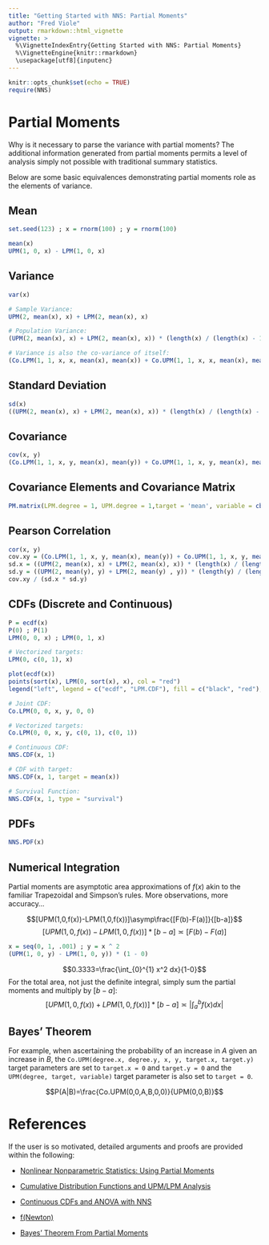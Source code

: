 ---
title: "Getting Started with NNS: Partial Moments"
author: "Fred Viole"
output: rmarkdown::html_vignette
vignette: >
  %\VignetteIndexEntry{Getting Started with NNS: Partial Moments}
  %\VignetteEngine{knitr::rmarkdown}
  \usepackage[utf8]{inputenc}
---

```{r setup, include=FALSE}
knitr::opts_chunk$set(echo = TRUE)
require(NNS)
```

# Partial Moments

Why is it necessary to parse the variance with partial moments?  The additional information generated from partial moments permits a level of analysis simply not possible with traditional summary statistics.

Below are some basic equivalences demonstrating partial moments role as the elements of variance.

## Mean
```{r mean}
set.seed(123) ; x = rnorm(100) ; y = rnorm(100)

mean(x)
UPM(1, 0, x) - LPM(1, 0, x)
```

## Variance
```{r variance}
var(x)

# Sample Variance:
UPM(2, mean(x), x) + LPM(2, mean(x), x)

# Population Variance:
(UPM(2, mean(x), x) + LPM(2, mean(x), x)) * (length(x) / (length(x) - 1))

# Variance is also the co-variance of itself:
(Co.LPM(1, 1, x, x, mean(x), mean(x)) + Co.UPM(1, 1, x, x, mean(x), mean(x)) - D.LPM(1, 1, x, x, mean(x), mean(x)) - D.UPM(1, 1, x, x, mean(x), mean(x))) * (length(x) / (length(x) - 1))
```


## Standard Deviation
```{r stdev}
sd(x)
((UPM(2, mean(x), x) + LPM(2, mean(x), x)) * (length(x) / (length(x) - 1))) ^ .5
```

## Covariance
```{r covariance}
cov(x, y)
(Co.LPM(1, 1, x, y, mean(x), mean(y)) + Co.UPM(1, 1, x, y, mean(x), mean(y)) - D.LPM(1, 1, x, y, mean(x), mean(y)) - D.UPM(1, 1, x, y, mean(x), mean(y))) * (length(x) / (length(x) - 1))
```

## Covariance Elements and Covariance Matrix
```{r cov_dec}
PM.matrix(LPM.degree = 1, UPM.degree = 1,target = 'mean', variable = cbind(x, y), pop.adj = TRUE)
```

## Pearson Correlation
```{r pearson}
cor(x, y)
cov.xy = (Co.LPM(1, 1, x, y, mean(x), mean(y)) + Co.UPM(1, 1, x, y, mean(x), mean(y)) - D.LPM(1, 1, x, y, mean(x), mean(y)) - D.UPM(1, 1, x, y, mean(x), mean(y))) * (length(x) / (length(x) - 1))
sd.x = ((UPM(2, mean(x), x) + LPM(2, mean(x), x)) * (length(x) / (length(x) - 1))) ^ .5
sd.y = ((UPM(2, mean(y), y) + LPM(2, mean(y) , y)) * (length(y) / (length(y) - 1))) ^ .5
cov.xy / (sd.x * sd.y)
```

## CDFs (Discrete and Continuous)
```{r cdfs,fig.align="center",fig.width=5,fig.height=3, results='hide'}
P = ecdf(x)
P(0) ; P(1)
LPM(0, 0, x) ; LPM(0, 1, x)

# Vectorized targets:
LPM(0, c(0, 1), x)

plot(ecdf(x))
points(sort(x), LPM(0, sort(x), x), col = "red")
legend("left", legend = c("ecdf", "LPM.CDF"), fill = c("black", "red"), border = NA, bty = "n")

# Joint CDF:
Co.LPM(0, 0, x, y, 0, 0)

# Vectorized targets:
Co.LPM(0, 0, x, y, c(0, 1), c(0, 1))

# Continuous CDF:
NNS.CDF(x, 1)

# CDF with target:
NNS.CDF(x, 1, target = mean(x))

# Survival Function:
NNS.CDF(x, 1, type = "survival")
```


## PDFs
```{r pdfs,fig.align="center",fig.width=5,fig.height=3, rows.print = 10, results='hide'}
NNS.PDF(x)
```

## Numerical Integration
Partial moments are asymptotic area approximations of $f(x)$ akin to the familiar Trapezoidal and Simpson's rules.  More observations, more accuracy...

$$[UPM(1,0,f(x))-LPM(1,0,f(x))]\asymp\frac{[F(b)-F(a)]}{[b-a]}$$
$$[UPM(1,0,f(x))-LPM(1,0,f(x))] *[b-a] \asymp[F(b)-F(a)]$$

```{r numerical integration}
x = seq(0, 1, .001) ; y = x ^ 2
(UPM(1, 0, y) - LPM(1, 0, y)) * (1 - 0)
```

$$0.3333=\frac{\int_{0}^{1} x^2 dx}{1-0}$$
For the total area, not just the definite integral, simply sum the partial moments and multiply by $[b - a]$:
$$[UPM(1,0,f(x))+LPM(1,0,f(x))] *[b-a]\asymp\left\lvert{\int_{a}^{b} f(x)dx}\right\rvert$$

## Bayes' Theorem
For example, when ascertaining the probability of an increase in $A$ given an increase in $B$, the `Co.UPM(degree.x, degree.y, x, y, target.x, target.y)` target parameters are set to `target.x = 0` and `target.y = 0` and the `UPM(degree, target, variable)` target parameter is also set to `target = 0`.

$$P(A|B)=\frac{Co.UPM(0,0,A,B,0,0)}{UPM(0,0,B)}$$

# References
If the user is so motivated, detailed arguments and proofs are provided within the following:

* [Nonlinear Nonparametric Statistics: Using Partial Moments](http://a.co/5bpHvUg)

* [Cumulative Distribution Functions and UPM/LPM Analysis](https://ssrn.com/abstract=2148482)

* [Continuous CDFs and ANOVA with NNS](https://ssrn.com/abstract=3007373)

* [f(Newton)](https://ssrn.com/abstract=2186471)

* [Bayes' Theorem From Partial Moments](https://ssrn.com/abstract=3457377)

